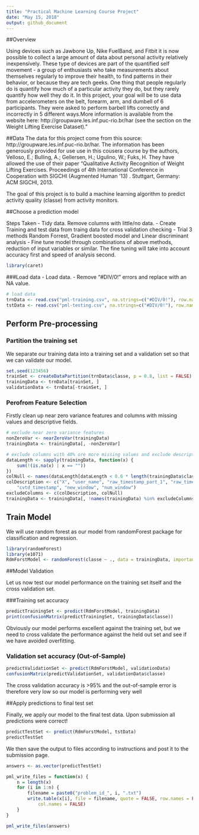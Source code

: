 ---
title: "Practical Machine Learning Course Project"
date: "May 15, 2018"
output: github_document
---

##Overview

Using devices such as Jawbone Up, Nike FuelBand, and Fitbit it is now possible to collect a large amount of data about personal activity relatively inexpensively. These type of devices are part of the quantified self movement - a group of enthusiasts who take measurements about themselves regularly to improve their health, to find patterns in their behavior, or because they are tech geeks. One thing that people regularly do is quantify how much of a particular activity they do, but they rarely quantify how well they do it. In this project, your goal will be to use data from accelerometers on the belt, forearm, arm, and dumbell of 6 participants. They were asked to perform barbell lifts correctly and incorrectly in 5 different ways.More information is available from the website here: http://groupware.les.inf.puc-rio.br/har (see the section on the Weight Lifting Exercise Dataset)."

##Data
The data for this project come from this source: http://groupware.les.inf.puc-rio.br/har. The information has been generously provided for use use in this cousera course by the authors, Velloso, E.; Bulling, A.; Gellersen, H.; Ugulino, W.; Fuks, H. They have allowed the use of their paper "Qualitative Activity Recognition of Weight Lifting Exercises. Proceedings of 4th International Conference in Cooperation with SIGCHI (Augmented Human '13) . Stuttgart, Germany: ACM SIGCHI, 2013.

The goal of this project is to build a machine learning algorithm to predict activity quality (classe) from activity monitors.

##Choose a prediction model

Steps Taken
    - Tidy data. Remove columns with little/no data.
    - Create Training and test data from traing data for cross validation checking
    - Trial 3 methods Random Forrest, Gradient boosted model and Linear discriminant analysis
    - Fine tune model through combinations of above methods, reduction of input variables or similar. The fine tuning will take into account accuracy first and speed of analysis second.

```{r}
library(caret)
```

###Load data
    - Load data.
    - Remove "#DIV/0!" errors and replace with an NA value.

```{r}
# load data
trnData <- read.csv("pml-training.csv", na.strings=c("#DIV/0!"), row.names = 1)
tstData <- read.csv("pml-testing.csv", na.strings=c("#DIV/0!"), row.names = 1)
```

## Perform Pre-processing
### Partition the training set

We separate our training data into a training set and a validation set so that we can validate our model.

```{r}
set.seed(123456)
trainSet <- createDataPartition(trnData$classe, p = 0.8, list = FALSE)
trainingData <- trnData[trainSet, ]
validationData <- trnData[-trainSet, ]
```

### Perofrom Feature Selection

Firstly clean up near zero variance features and columns with missing values and descriptive fields.

```{r}
# exclude near zero variance features
nonZeroVar <- nearZeroVar(trainingData)
trainingData <- trainingData[, -nonZeroVar]

# exclude columns with 40% ore more missing values and exclude descriptive columns like name etc
dataLength <- sapply(trainingData, function(x) {
    sum(!(is.na(x) | x == ""))
})
colNull <- names(dataLength[dataLength < 0.6 * length(trainingData$classe)])
colDescription <- c("X", "user_name", "raw_timestamp_part_1", "raw_timestamp_part_2", 
    "cvtd_timestamp", "new_window", "num_window")
excludeColumns <- c(colDescription, colNull)
trainingData <- trainingData[, !names(trainingData) %in% excludeColumns]
```

## Train Model

We will use random forest as our model from randomForest package for classification and regression.

```{r}
library(randomForest)
library(e1071)
RdmForstModel <- randomForest(classe ~ ., data = trainingData, importance = TRUE, ntrees = 10)
```

##Model Validation

Let us now test our model performance on the training set itself and the cross validation set.

###Training set accuracy
```{r}
predictTrainingSet <- predict(RdmForstModel, trainingData)
print(confusionMatrix(predictTrainingSet, trainingData$classe))
```

Obviously our model performs excellent against the training set, but we need to cross validate the performance against the held out set and see if we have avoided overfitting.

### Validation set accuracy (Out-of-Sample)
```{r}
predictValidationSet <- predict(RdmForstModel, validationData)
confusionMatrix(predictValidationSet, validationData$classe)
```

The cross validation accuracy is >95% and the out-of-sample error is therefore very low so our model is performing very well

##Apply predictions to final test set

Finally, we apply our model to the final test data. Upon submission all predictions were correct! 

```{r}
predictTestSet <- predict(RdmForstModel, tstData)
predictTestSet
```

We then save the output to files according to instructions and post it to the submission page.

```{r}
answers <- as.vector(predictTestSet)

pml_write_files = function(x) {
    n = length(x)
    for (i in 1:n) {
        filename = paste0("problem_id_", i, ".txt")
        write.table(x[i], file = filename, quote = FALSE, row.names = FALSE, 
            col.names = FALSE)
    }
}

pml_write_files(answers)
```

